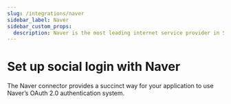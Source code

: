 ```yaml
---
slug: /integrations/naver
sidebar_label: Naver
sidebar_custom_props:
  description: Naver is the most leading internet service provider in South Korea.
---
```




# Set up social login with Naver

The Naver connector provides a succinct way for your application to use Naver’s OAuth 2.0 authentication system.

<GuideTip />

<Integration />
